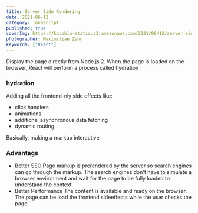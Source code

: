 ```yaml
---
title: Server Side Rendering
date: 2021-06-12
category: javascript
published: true
coverImg: https://kocoblo-static.s3.amazonaws.com/2021/06/12/server-side-rendering/cover-img.jpg
photographer: Maximilian Zahn
keywords: ["React"]
---
```


Display the page directly from Node.js 2. When the page is loaded on the browser, React will perform a process called hydration

### hydration

Adding all the frontend-nly side effects like:

- click handlers
- animations
- additional asynchronous data fetching
- dynamic routing

Basically, making a markup interactive

### Advantage

- Better SEO
  Page markup is prerendered by the server so search engines can go through the markup.
  The search engines don't have to simulate a browser environment and wait for the page to be fully loaded to understand the context.
- Better Performance
  The content is available and ready on the browser. The page can be load the frontend sideeffects while the user checks the page.
